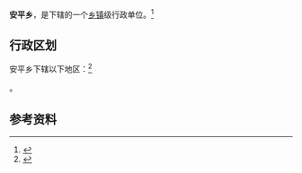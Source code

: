 {{中国乡级行政区|21/10/05/201/000}}

'''安平乡'''，是{{PRC admin/fullname|21/10/05/201/000|3}}下辖的一个[[乡镇|乡镇]]级行政单位。<ref>{{PRC admin/ref sgc|{{PRC admin/parent|21/10/05/201/000}}}}</ref>

== 行政区划 ==

安平乡下辖以下地区：<ref>{{PRC admin/ref sgc|21/10/05/201/000}}</ref>

{{PRC admin/children|21/10/05/201/000}}。

== 参考资料 ==

{{reflist}}

{{行政区划小作品}}
{{PRC admin/navcat|21/10/05/201/000}}